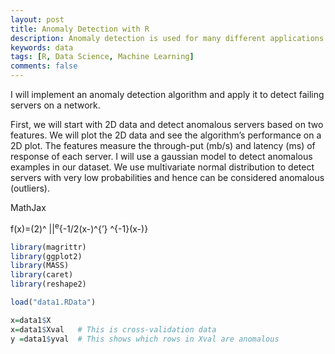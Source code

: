 ```yaml
---
layout: post
title: Anomaly Detection with R
description: Anomaly detection is used for many different applications. It is a commonly used technique for fraud detection. It is also used in manufacturing to detect anomalous systems such as aircraft engines. It can also be used to identify anomalous medical devices and machines in a data center.
keywords: data
tags: [R, Data Science, Machine Learning]
comments: false
---
```


I will implement an anomaly detection algorithm and apply it to detect failing servers on a network.

First, we will start with 2D data and detect anomalous servers based on two features. We will plot the 2D data and see the algorithm's performance on a 2D plot. The features measure the through-put (mb/s) and latency (ms) of response of each server.
I will use a gaussian model to detect anomalous examples in our dataset. We use multivariate normal distribution to detect servers with very low probabilities and hence can be considered anomalous (outliers).


MathJax

f(x)=(2\pi)^\frac{-k}{2} |\Sigma|^\frac{-1}{2}e^{-1/2(x-\mu)^{'} \Sigma^{-1}(x-\mu)}


```r
library(magrittr)  
library(ggplot2)  
library(MASS)      
library(caret) 
library(reshape2) 
```

```r
load("data1.RData")
```

```r
x=data1$X
x=data1$Xval   # This is cross-validation data
y =data1$yval  # This shows which rows in Xval are anomalous
```
